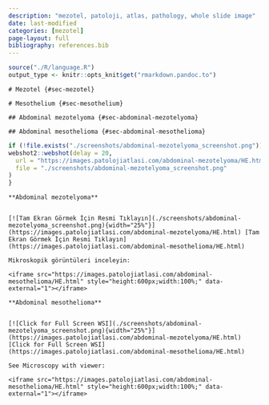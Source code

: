 ```yaml
---
description: "mezotel, patoloji, atlas, pathology, whole slide image"
date: last-modified
categories: [mezotel]
page-layout: full
bibliography: references.bib
---
```


```r
source("./R/language.R")
output_type <- knitr::opts_knit$get("rmarkdown.pandoc.to")
```

```asis
# Mezotel {#sec-mezotel} 
```

```asis
# Mesothelium {#sec-mesothelium} 
```


```asis
## Abdominal mezotelyoma {#sec-abdominal-mezotelyoma} 
```

```asis
## Abdominal mesothelioma {#sec-abdominal-mesothelioma} 
```

```r
if (!file.exists("./screenshots/abdominal-mezotelyoma_screenshot.png")) {
webshot2::webshot(delay = 20,
  url = "https://images.patolojiatlasi.com/abdominal-mezotelyoma/HE.html",
  file = "./screenshots/abdominal-mezotelyoma_screenshot.png"
)
}
```

```asis

**Abdominal mezotelyoma**


[![Tam Ekran Görmek İçin Resmi Tıklayın](./screenshots/abdominal-mezotelyoma_screenshot.png){width="25%"}](https://images.patolojiatlasi.com/abdominal-mezotelyoma/HE.html) [Tam Ekran Görmek İçin Resmi Tıklayın](https://images.patolojiatlasi.com/abdominal-mesothelioma/HE.html)

```


```asis

Mikroskopik görüntüleri inceleyin:

<iframe src="https://images.patolojiatlasi.com/abdominal-mesothelioma/HE.html" style="height:600px;width:100%;" data-external="1"></iframe>

```

```asis

**Abdominal mesothelioma**


[![Click for Full Screen WSI](./screenshots/abdominal-mezotelyoma_screenshot.png){width="25%"}](https://images.patolojiatlasi.com/abdominal-mezotelyoma/HE.html) [Click for Full Screen WSI](https://images.patolojiatlasi.com/abdominal-mesothelioma/HE.html)

```

```asis

See Microscopy with viewer: 

<iframe src="https://images.patolojiatlasi.com/abdominal-mesothelioma/HE.html" style="height:600px;width:100%;" data-external="1"></iframe>

```
